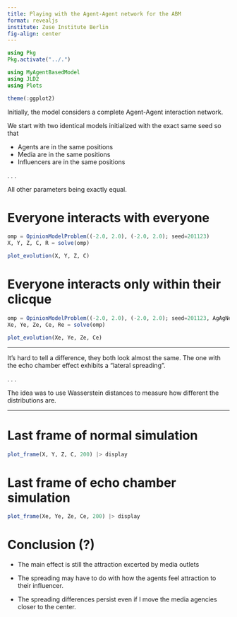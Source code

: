 ```yaml
---
title: Playing with the Agent-Agent network for the ABM
format: revealjs
institute: Zuse Institute Berlin
fig-align: center
---
```


:::{.hidden}
```julia
using Pkg
Pkg.activate("../.")

using MyAgentBasedModel
using JLD2
using Plots

theme(:ggplot2)
```
:::

Initially, the model considers a complete Agent-Agent interaction network.

We start with two identical models initialized with the exact same seed so that

- Agents are in the same positions
- Media are in the same positions
- Influencers are in the same positions

. . .

All other parameters being exactly equal.


# Everyone interacts with everyone

```julia
omp = OpinionModelProblem((-2.0, 2.0), (-2.0, 2.0); seed=201123)
X, Y, Z, C, R = solve(omp)

plot_evolution(X, Y, Z, C)
```

# Everyone interacts only within their clicque

```julia
omp = OpinionModelProblem((-2.0, 2.0), (-2.0, 2.0); seed=201123, AgAgNetF=_ag_ag_echo_chamber)
Xe, Ye, Ze, Ce, Re = solve(omp)

plot_evolution(Xe, Ye, Ze, Ce)
```

-----

It's hard to tell a difference, they both look almost the same. The one with the
echo chamber effect exhibits a "lateral spreading".

. . .

The idea was to use Wasserstein distances to measure how different the
distributions are.

----


:::{.panel-tabset}

# Last frame of normal simulation
```julia
plot_frame(X, Y, Z, C, 200) |> display
```

# Last frame of echo chamber simulation
```julia
plot_frame(Xe, Ye, Ze, Ce, 200) |> display
```

:::

# Conclusion (?)

- The main effect is still the attraction excerted by media outlets

- The spreading may have to do with how the agents feel attraction to their
influencer.

- The spreading differences persist even if I move the media agencies closer to
the center.